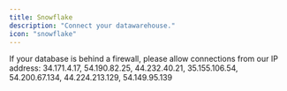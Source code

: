 ```yaml
---
title: Snowflake
description: "Connect your datawarehouse."
icon: "snowflake"
---
```


<Warning>
  If your database is behind a firewall, please allow connections from our IP
  address: 34.171.4.17, 54.190.82.25, 44.232.40.21, 35.155.106.54,
  54.200.67.134, 44.224.213.129, 54.149.95.139
</Warning>
